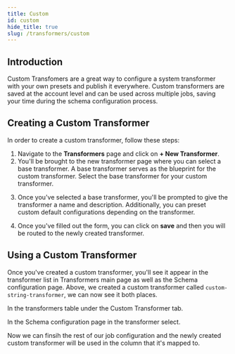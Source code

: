 ```yaml
---
title: Custom
id: custom
hide_title: true
slug: /transformers/custom
---
```




<DocPageHeader title="Custom" />

## Introduction

Custom Transfomers are a great way to configure a system transformer with your own presets and publish it everywhere. Custom transformers are saved at the account level and
can be used across multiple jobs, saving your time during the schema configuration process.

<DocsImage href="https://assets.nucleuscloud.com/neosync/docs/custom-transformers-table.png" />

## Creating a Custom Transformer

In order to create a custom transformer, follow these steps:

1. Navigate to the **Transformers** page and click on **+ New Transformer**.
2. You'll be brought to the new transformer page where you can select a base transformer. A base transformer serves as the blueprint for the custom transformer. Select the base transformer for your custom transformer.

<DocsImage href="https://assets.nucleuscloud.com/neosync/docs/base-transformer.png" />

3. Once you've selected a base transformer, you'll be prompted to give the transformer a name and description. Additionally, you can preset custom default configurations depending on the transformer.

<DocsImage href="https://assets.nucleuscloud.com/neosync/docs/custom-string.png" />

4. Once you've filled out the form, you can click on **save** and then you will be routed to the newly created transformer.

<DocsImage href="https://assets.nucleuscloud.com/neosync/docs/custom-string-filled.png" />

## Using a Custom Transformer

Once you've created a custom transformer, you'll see it appear in the transformer list in Transformers main page as well as the Schema configuration page. Above, we created a custom transformer
called `custom-string-transformer`, we can now see it both places.

In the transformers table under the Custom Transformer tab.

<DocsImage href="https://assets.nucleuscloud.com/neosync/docs/custom-transformer-table-with-new-transsformer.png" />

In the Schema configuration page in the transformer select.

<DocsImage href="https://assets.nucleuscloud.com/neosync/docs/schema-page-custom-transformer.png" />

Now we can finsih the rest of our job configuration and the newly created custom transformer will be used in the column that it's mapped to.
